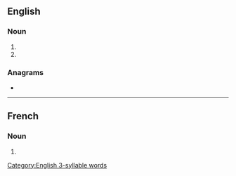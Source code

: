 ==English==

===Noun===
{{head|en|noun plural form}}

# {{plural of|calorie|lang=en}}
# {{plural of|calory|lang=en}}

===Anagrams===
* {{anagrams|en|calorise|carioles|coralise|escorial|scariole}}

[[Category:English 3-syllable words]]

----

==French==

===Noun===
{{head|fr|noun plural form|g=f}}

# {{plural of|calorie|lang=fr}}
